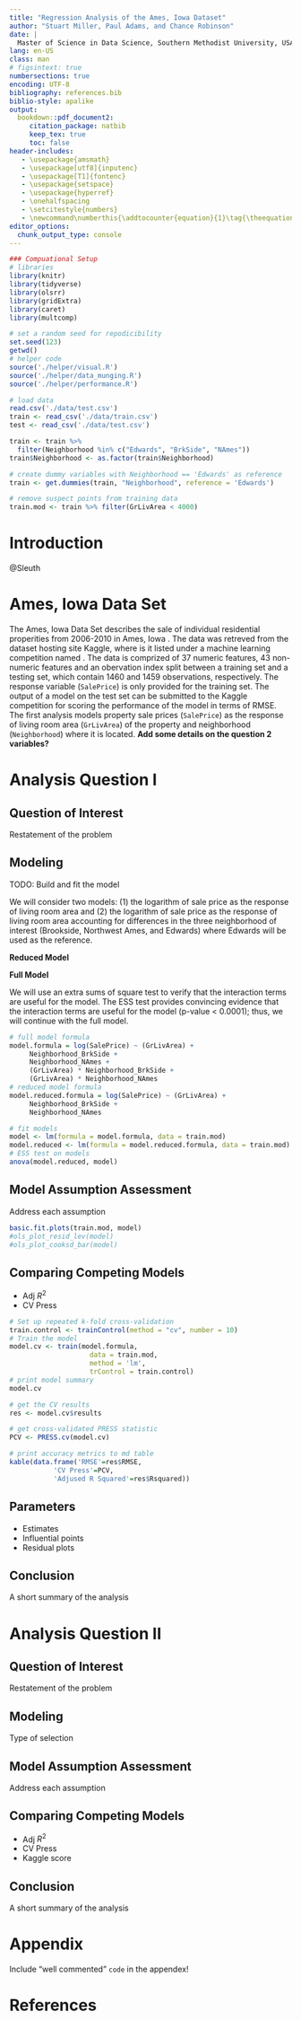 ```yaml
---
title: "Regression Analysis of the Ames, Iowa Dataset"
author: "Stuart Miller, Paul Adams, and Chance Robinson"
date: |
  Master of Science in Data Science, Southern Methodist University, USA
lang: en-US
class: man
# figsintext: true
numbersections: true
encoding: UTF-8
bibliography: references.bib
biblio-style: apalike
output:
  bookdown::pdf_document2:
     citation_package: natbib
     keep_tex: true
     toc: false
header-includes:
   - \usepackage{amsmath}
   - \usepackage[utf8]{inputenc}
   - \usepackage[T1]{fontenc}
   - \usepackage{setspace}
   - \usepackage{hyperref}
   - \onehalfspacing
   - \setcitestyle{numbers}
   - \newcommand\numberthis{\addtocounter{equation}{1}\tag{\theequation}}
editor_options: 
  chunk_output_type: console
---
```


```r
### Compuational Setup
# libraries
library(knitr)
library(tidyverse)
library(olsrr)
library(gridExtra)
library(caret)
library(multcomp)

# set a random seed for repodicibility
set.seed(123)
getwd()
# helper code
source('./helper/visual.R')
source('./helper/data_munging.R')
source('./helper/performance.R')

# load data
read.csv('./data/test.csv')
train <- read_csv('./data/train.csv')
test <- read_csv('./data/test.csv')

train <- train %>% 
  filter(Neighborhood %in% c("Edwards", "BrkSide", "NAmes"))
train$Neighborhood <- as.factor(train$Neighborhood)

# create dummy variables with Neighborhood == 'Edwards' as reference
train <- get.dummies(train, "Neighborhood", reference = 'Edwards')

# remove suspect points from training data
train.mod <- train %>% filter(GrLivArea < 4000)

```

# Introduction

@Sleuth

# Ames, Iowa Data Set

The Ames, Iowa Data Set describes the sale of individual residential properities from 2006-2010 in Ames, Iowa \cite{Cock}. The data was retreved from the dataset hosting site Kaggle, where is it listed under a machine learning competition named \href{https://www.kaggle.com/c/house-prices-advanced-regression-techniques/overview}{\textit{House Prices: Advanced Regression Techniques}} \cite{Kaggle2016}. The data is comprized of 37 numeric features, 43 non-numeric features and an obervation index split between a training set and a testing set, which contain 1460 and 1459 observations, respectively. The response variable (`SalePrice`) is only provided for the training set. The output of a model on the test set can be submitted to the Kaggle competition for scoring the performance of the model in terms of RMSE. The first analysis models property sale prices (`SalePrice`) as the response of living room area (`GrLivArea`) of the property and neighborhood (`Neighborhood`) where it is located. **Add some details on the question 2 variables?**

# Analysis Question I

## Question of Interest

Restatement of the problem

## Modeling

TODO: Build and fit the model

We will consider two models: (1) the logarithm of sale price as the response of living room area and (2) the logarithm of sale price as the response of living room area accounting for differences in the three neighborhood of interest (Brookside, Northwest Ames, and Edwards) where Edwards will be used as the reference.

**Reduced Model**

\begin{equation}
\mu \lbrace log(SalePrice) \rbrace = \beta_0 + \beta_1(LivingRoomArea) (\#eq:reduced)
\end{equation}

**Full Model**

\begin{align}
\mu \lbrace log(SalePrice) \rbrace = \beta_0 + \beta_1(LivingRoomArea) +  \beta_2(Brookside) +\beta_3(NorthwestAmes) + \nonumber\\
\beta_3(Brookside)(LivingRoomArea) + \beta_4(NorthwestAmes)(LivingRoomArea) (\#eq:full)
\end{align}

We will use an extra sums of square test to verify that the interaction terms are useful for the model. The ESS test provides convincing evidence that the interaction terms are useful for the model (p-value < 0.0001); thus, we will continue with the full model.

```r
# full model formula
model.formula = log(SalePrice) ~ (GrLivArea) + 
     Neighborhood_BrkSide + 
     Neighborhood_NAmes +
     (GrLivArea) * Neighborhood_BrkSide + 
     (GrLivArea) * Neighborhood_NAmes
# reduced model formula
model.reduced.formula = log(SalePrice) ~ (GrLivArea) + 
     Neighborhood_BrkSide + 
     Neighborhood_NAmes

# fit models
model <- lm(formula = model.formula, data = train.mod)
model.reduced <- lm(formula = model.reduced.formula, data = train.mod)
# ESS test on models
anova(model.reduced, model)

```

## Model Assumption Assessment

Address each assumption

```r
basic.fit.plots(train.mod, model)
#ols_plot_resid_lev(model)
#ols_plot_cooksd_bar(model)
```

## Comparing Competing Models

* Adj $R^2$
* CV Press

\begin{table}[h]
\centering
\begin{tabular}{|c|c|c|}
\hline
Model         & Adj $R^2$ & CV PRESS \\ \hline
Reduced Model & 0.5       & 2000     \\ \hline
Full Model    & 0.7       & 1500     \\ \hline
\end{tabular}
\end{table}

```r
# Set up repeated k-fold cross-validation
train.control <- trainControl(method = "cv", number = 10)
# Train the model
model.cv <- train(model.formula, 
                    data = train.mod,
                    method = 'lm',
                    trControl = train.control)
# print model summary
model.cv

# get the CV results
res <- model.cv$results

# get cross-validated PRESS statistic
PCV <- PRESS.cv(model.cv)


```

```r
# print accuracy metrics to md table
kable(data.frame('RMSE'=res$RMSE,
           'CV Press'=PCV,
           'Adjused R Squared'=res$Rsquared))
```


## Parameters

* Estimates
* Influential points
* Residual plots

## Conclusion

A short summary of the analysis

# Analysis Question II

## Question of Interest

Restatement of the problem

## Modeling

Type of selection

## Model Assumption Assessment

Address each assumption

## Comparing Competing Models

* Adj $R^2$
* CV Press
* Kaggle score

## Conclusion

A short summary of the analysis

# Appendix

Include "well commented" `code` in the appendex!

# References